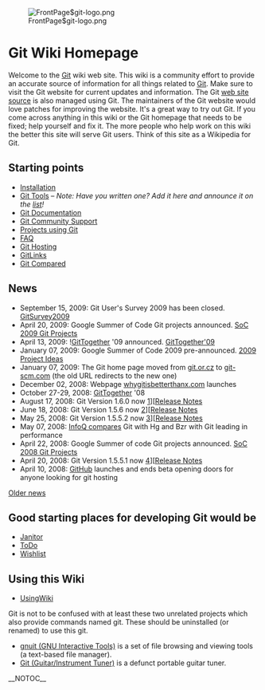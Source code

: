 <!-- ## Please edit system and help pages ONLY in the moinmaster wiki! For more -->
<!-- ## information, please see [[MoinMaster]]:[[MoinPagesEditorGroup]].  -->
<!-- ##master-page:[[FrontPage]]  -->
<!-- #format wiki  -->
<!-- #language en  -->
<!-- #pragma section-numbers off  -->
[[File:FrontPage$git-logo.png‎]]

= Git Wiki Homepage =

Welcome to the [[Git]] wiki web site. This wiki is a community effort to provide an accurate source of information for all things related to [http://git-scm.com Git]. Make sure to visit the Git website for current updates and information. The Git [http://github.com/schacon/gitscm web site source] is also managed using Git. The maintainers of the Git website would love patches for improving the website. It's a great way to try out Git. If you come across anything in this wiki or the Git homepage that needs to be fixed; help yourself and fix it. The more people who help work on this wiki the better this site will serve Git users. Think of this site as a Wikipedia for Git. 

== Starting points ==
* [[Installation]]
* [[InterfacesFrontendsAndTools|Git Tools]]&nbsp;&ndash; ''Note:'' ''Have you written one? Add it here and announce it on the [[GitCommunity|list]]!''
* [[GitDocumentation|Git Documentation]]
* [[GitCommunity|Git Community Support]]
* [[GitProjects|Projects using Git]]
* [[GitFaq|FAQ]]
* [[GitHosting|Git Hosting]]
* [[GitLinks]]
* [[GitComparison|Git Compared]]

== News ==
* September 15, 2009: Git User's Survey 2009 has been closed. [[GitSurvey2009]]
* April 20, 2009: Google Summer of Code Git projects announced. [[SoC2009Projects|SoC 2009 Git Projects]]
* April 13, 2009: ![[GitTogether]] '09 announced. [[GitTogether09|GitTogether'09]]
* January 07, 2009: Google Summer of Code 2009 pre-announced. [[SoC2009Ideas|2009 Project Ideas]]
* January 07, 2009: The Git home page moved from [http://git.or.cz/index.html git.or.cz] to [http://git-scm.com/ git-scm.com] (the old URL redirects to the new one)
* December 02, 2008: Webpage [http://whygitisbetterthanx.com/ whygitisbetterthanx.com] launches
* October 27-29, 2008: [[GitTogether]] '08
* August 17, 2008: Git Version 1.6.0 now [http://kernel.org/pub/software/scm/git/|available]][[http://www.kernel.org/pub/software/scm/git/docs/RelNotes-1.6.0.txt Release Notes]
* June 18, 2008: Git Version 1.5.6 now [http://kernel.org/pub/software/scm/git/|available]][[http://www.kernel.org/pub/software/scm/git/docs/RelNotes-1.5.6.txt Release Notes]
* May 25, 2008: Git Version 1.5.5.2 now [http://kernel.org/pub/software/scm/git/|available]][[http://www.kernel.org/pub/software/scm/git/docs/RelNotes-1.5.5.2.txt Release Notes]
* May 07, 2008: [http://www.infoq.com/articles/dvcs-guide InfoQ compares] Git with Hg and Bzr with Git leading in performance
* April 22, 2008: Google Summer of code Git projects announced. [[SoC2008Projects|SoC 2008 Git Projects]]
* April 20, 2008: Git Version 1.5.5.1 now [http://kernel.org/pub/software/scm/git/|available]][[http://www.kernel.org/pub/software/scm/git/docs/RelNotes-1.5.5.1.txt Release Notes]
* April 10, 2008: [http://www.github.com GitHub] launches and ends beta opening doors for anyone looking for git hosting
[[News|Older news]]

== Good starting places for developing Git would be ==
* [[Janitor]]
* [[ToDo]]
* [[Wishlist]]
== Using this Wiki ==
* [[UsingWiki]]
Git is not to be confused with at least these two unrelated projects which also provide commands named git. These should be uninstalled (or renamed) to use this git.

* [http://hulubei.net/tudor/git/ gnuit (GNU Interactive Tools)] is a set of file browsing and viewing tools (a text-based file manager).
* [http://sourceforge.net/projects/git Git (Guitar/Instrument Tuner)] is a defunct portable guitar tuner.

__NOTOC__